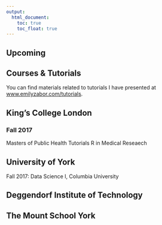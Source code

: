 ```yaml
---
output:
  html_document: 
    toc: true
    toc_float: true
---
```


<link rel="stylesheet" href="styles.css" type="text/css">

## Upcoming

## Courses & Tutorials

You can find materials related to tutorials I have presented at [www.emilyzabor.com/tutorials](http://www.emilyzabor.com/tutorials/).


## King's College London

### Fall 2017 
Masters of Public Health Tutorials
R in Medical Reseaech

## University of York

Fall 2017: Data Science I, Columbia University

## Deggendorf Institute of Technology

## The Mount School York


